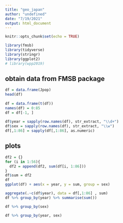```yaml
---
title: "geo_japan"
author: "undefined"
date: "7/19/2021"
output: html_document
---
```


```r
knitr::opts_chunk$set(echo = TRUE)
```

```r
library(fmsb)
library(tidyverse)
library(stringr)
library(ggplot2)
# library(wpp2019)
```

## obtain data from FMSB package 

```r
df = data.frame(Jpop)
head(df)
  
df = data.frame(t(df))
names(df) = 0:85
df = df[-1, ]
 
df$year = sapply(row.names(df), str_extract, "\\d+")
df$sex = sapply(row.names(df), str_extract, "\\w")
df[,1:86] = sapply(df[,1:86], as.numeric)

```

## plots 
```r
df2 = {}
for (i in 1:56){
  df2 = append(df2, sum(df[i, 1:86]))
}
df$sum = df2
df
ggplot(df) + aes(x = year, y = sum, group = sex)

aggregate(.~c(df$year), data = df[,1:86] , sum)
df %>% group_by(year) %>% summarise(sum())

df %>% group_by(sex)

df %>% group_by(year, sex)
```

